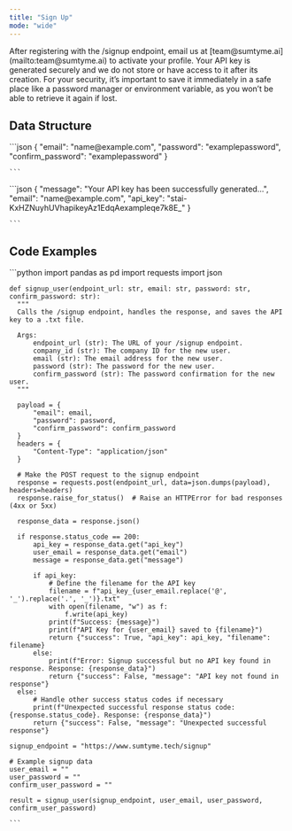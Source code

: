 ```yaml
---
title: "Sign Up"
mode: "wide"
---
```


<Note>
  After registering with the /signup endpoint, email us at [team@sumtyme.ai](mailto:team@sumtyme.ai) to activate your profile.
</Note>

<Warning>
  Your API key is generated securely and we do not store or have access to it after its creation. For your security, it’s important to save it immediately in a safe place like a password manager or environment variable, as you won’t be able to retrieve it again if lost.
</Warning>

## Data Structure

<AccordionGroup>
  <Accordion title="Input">
    ```json
    {
      "email": "name@example.com",
      "password": "examplepassword",
      "confirm_password": "examplepassword"
    }
    
    ```
  </Accordion>
  <Accordion title="Output">
    ```json
    {
        "message": "Your API key has been successfully generated...",
        "email": "name@example.com",
        "api_key": "stai-KxHZNuyhUVhapikeyAz1EdqAexampleqe7k8E_"
    } 
    
    ```
  </Accordion>
</AccordionGroup>

## Code Examples

<AccordionGroup>
  <Accordion title="Python">
    ```python
    import pandas as pd
    import requests 
    import json
    
    def signup_user(endpoint_url: str, email: str, password: str, confirm_password: str):
      """
      Calls the /signup endpoint, handles the response, and saves the API key to a .txt file.
    
      Args:
          endpoint_url (str): The URL of your /signup endpoint.
          company_id (str): The company ID for the new user.
          email (str): The email address for the new user.
          password (str): The password for the new user.
          confirm_password (str): The password confirmation for the new user.
      """
    
      payload = {
          "email": email,
          "password": password,
          "confirm_password": confirm_password
      }
      headers = {
          "Content-Type": "application/json"
      }
    
      # Make the POST request to the signup endpoint
      response = requests.post(endpoint_url, data=json.dumps(payload), headers=headers)
      response.raise_for_status()  # Raise an HTTPError for bad responses (4xx or 5xx)
    
      response_data = response.json()
    
      if response.status_code == 200:
          api_key = response_data.get("api_key")
          user_email = response_data.get("email")
          message = response_data.get("message")
    
          if api_key:
              # Define the filename for the API key
              filename = f"api_key_{user_email.replace('@', '_').replace('.', '_')}.txt"
              with open(filename, "w") as f:
                  f.write(api_key)
              print(f"Success: {message}")
              print(f"API Key for {user_email} saved to {filename}")
              return {"success": True, "api_key": api_key, "filename": filename}
          else:
              print(f"Error: Signup successful but no API key found in response. Response: {response_data}")
              return {"success": False, "message": "API key not found in response"}
      else:
          # Handle other success status codes if necessary
          print(f"Unexpected successful response status code: {response.status_code}. Response: {response_data}")
          return {"success": False, "message": "Unexpected successful response"}
    
    signup_endpoint = "https://www.sumtyme.tech/signup"
    
    # Example signup data
    user_email = ""
    user_password = ""
    confirm_user_password = ""
    
    result = signup_user(signup_endpoint, user_email, user_password, confirm_user_password)
    
    ```
  </Accordion>
</AccordionGroup>
